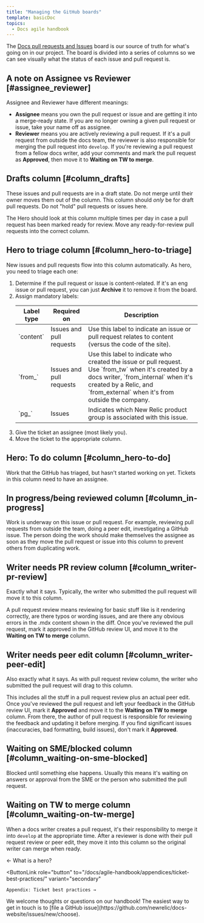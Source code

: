 ```yaml
---
title: "Managing the GitHub boards"
template: basicDoc
topics:
  - Docs agile handbook
---
```


The [Docs pull requests and Issues](https://github.com/newrelic/docs-website/projects/3) board is our source of truth for what's going on in our project. The board is divided into a series of columns so we can see visually what the status of each issue and pull request is.

## A note on Assignee vs Reviewer [#assignee_reviewer]

Assignee and Reviewer have different meanings:

* **Assignee** means you own the pull request or issue and are getting it into a merge-ready state. If you are no longer owning a given pull request or issue, take your name off as assignee.
* **Reviewer** means you are actively reviewing a pull request. If it's a pull request from outside the docs team, the reviewer is also responsible for merging the pull request into `develop`. If you're reviewing a pull request from a fellow docs writer, add your comments and mark the pull request as **Approved**, then move it to **Waiting on TW to merge**.

## Drafts column [#column_drafts]

These issues and pull requests are in a draft state. Do not merge until their owner moves them out of the column. This column should _only_ be for draft pull requests. Do not "hold" pull requests or issues here.

The Hero should look at this column multiple times per day in case a pull request has been marked ready for review. Move any ready-for-review pull requests into the correct column.

## Hero to triage column [#column_hero-to-triage]

New issues and pull requests flow into this column automatically. As hero, you need to triage each one:

1. Determine if the pull request or issue is content-related. If it's an eng issue or pull request, you can just **Archive** it to remove it from the board.
2. Assign mandatory labels:
   <table><thead><tr><th style={{ width: "135px" }}>Label type
   </th>
   <th style={{ width: "135px" }}>Required on
   </th>
   <th>Description
   </th>
   </tr>
   </thead>
   <tbody><tr><td>`content`
   </td>
   <td>Issues and pull requests
   </td>
   <td>Use this label to indicate an issue or pull request relates to content (versus the code of the site).
   </td>
   </tr>
   <tr><td>`from_`
   </td>
   <td>Issues and pull requests
   </td>
   <td>Use this label to indicate who created the issue or pull request. Use `from_tw` when it's created by a docs writer, `from_internal` when it's created by a Relic, and `from_external` when  it's from outside the company.
   </td>
   </tr>
   <tr><td>`pg_`
   </td>
   <td>Issues
   </td>
   <td>Indicates which New Relic product group is associated with this issue.
   </td></tr></tbody></table>
3. Give the ticket an assignee (most likely you).
4. Move the ticket to the appropriate column.

## Hero: To do column [#column_hero-to-do]

Work that the GitHub has triaged, but hasn't started working on yet. Tickets in this column need to have an assignee.

## In progress/being reviewed column [#column_in-progress]

Work is underway on this issue or pull request. For example, reviewing pull requests from outside the team, doing a peer edit, investigating a GitHub issue. The person doing the work should make themselves the assignee as soon as they move the pull request or issue into this column to prevent others from duplicating work.

## Writer needs PR review column [#column_writer-pr-review]

Exactly what it says. Typically, the writer who submitted the pull request will move it to this column.

A pull request review means reviewing for basic stuff like is it rendering correctly, are there typos or wording issues, and are there any obvious errors in the .mdx content shown in the diff. Once you've reviewed the pull request, mark it approved in the GitHub review UI, and move it to the **Waiting on TW to merge** column.

## Writer needs peer edit column [#column_writer-peer-edit]

Also exactly what it says. As with pull request review column, the writer who submitted the pull request will drag to this column.

This includes all the stuff in a pull request review plus an actual peer edit. Once you've reviewed the pull request and left your feedback in the GitHub review UI, mark it **Approved** and move it to the **Waiting on TW to merge** column. From there, the author of pull request is responsible for reviewing the feedback and updating it before merging. If you find significant issues (inaccuracies, bad formatting, build issues), don't mark it **Approved**.

## Waiting on SME/blocked column [#column_waiting-on-sme-blocked]

Blocked until something else happens. Usually this means it's waiting on answers or approval from the SME or the person who submitted the pull request.

## Waiting on TW to merge column [#column_waiting-on-tw-merge]

When a docs writer creates a pull request, it's their responsibility to merge it into `develop` at the appropriate time. After a reviewer is done with their pull request review or peer edit, they move it into this column so the original writer can merge when ready.

<ButtonGroup>
  <ButtonLink
    role="button"
    to="/docs/agile-handbook/heroing/what-is-a-hero/"
    variant="secondary"
  >
    ← What is a hero?
  </ButtonLink>

  <ButtonLink
    role="button"
    to="/docs/agile-handbook/appendices/ticket-best-practices/"
    variant="secondary"
  >
    Appendix: Ticket best practices →
  </ButtonLink>
</ButtonGroup>

<Callout variant="tip">
  We welcome thoughts or questions on our handbook! The easiest way to get in touch is to [file a GitHub issue](https://github.com/newrelic/docs-website/issues/new/choose).
</Callout>
